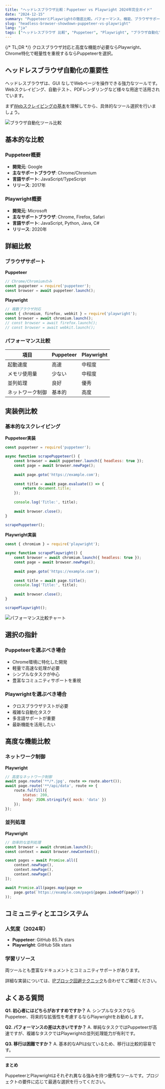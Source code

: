 ```yaml
---
title: "ヘッドレスブラウザ比較：Puppeteer vs Playwright 2024年完全ガイド"
date: "2024-12-15"
summary: "PuppeteerとPlaywrightの徹底比較。パフォーマンス、機能、ブラウザサポート、実装例まで詳しく解説し、最適な選択をサポートします。"
slug: "headless-browser-showdown-puppeteer-vs-playwright"
lang: "ja"
tags: ["ヘッドレスブラウザ 比較", "Puppeteer", "Playwright", "ブラウザ自動化"]
---
```


{/* TL;DR */}
クロスブラウザ対応と高度な機能が必要ならPlaywright、Chrome特化で軽量性を重視するならPuppeteerを選択。

## ヘッドレスブラウザ自動化の重要性

ヘッドレスブラウザは、GUI なしでWebページを操作できる強力なツールです。Webスクレイピング、自動テスト、PDFレンダリングなど様々な用途で活用されています。

まず[Webスクレイピングの基本](/python--selenium-web-scraping-tutorial)を理解してから、具体的なツール選択を行いましょう。

![ブラウザ自動化ツール比較](https://images.unsplash.com/photo-1558494949-ef010cbdcc31?ixlib=rb-4.0.3&ixid=M3wxMjA3fDB8MHxwaG90by1wYWdlfHx8fGVufDB8fHx8fA%3D%3D&auto=format&fit=crop&w=1200&q=80)

## 基本的な比較

### Puppeteer概要
- **開発元**: Google
- **主なサポートブラウザ**: Chrome/Chromium
- **言語サポート**: JavaScript/TypeScript
- **リリース**: 2017年

### Playwright概要
- **開発元**: Microsoft
- **主なサポートブラウザ**: Chrome, Firefox, Safari
- **言語サポート**: JavaScript, Python, Java, C#
- **リリース**: 2020年

## 詳細比較

### ブラウザサポート

**Puppeteer**
```javascript
// Chrome/Chromiumのみ
const puppeteer = require('puppeteer');
const browser = await puppeteer.launch();
```

**Playwright**
```javascript
// 複数ブラウザ対応
const { chromium, firefox, webkit } = require('playwright');
const browser = await chromium.launch();
// const browser = await firefox.launch();
// const browser = await webkit.launch();
```

### パフォーマンス比較

| 項目 | Puppeteer | Playwright |
|------|-----------|------------|
| 起動速度 | 高速 | 中程度 |
| メモリ使用量 | 少ない | 中程度 |
| 並列処理 | 良好 | 優秀 |
| ネットワーク制御 | 基本的 | 高度 |

## 実装例比較

### 基本的なスクレイピング

**Puppeteer実装**
```javascript
const puppeteer = require('puppeteer');

async function scrapePuppeteer() {
    const browser = await puppeteer.launch({ headless: true });
    const page = await browser.newPage();
    
    await page.goto('https://example.com');
    
    const title = await page.evaluate(() => {
        return document.title;
    });
    
    console.log('Title:', title);
    
    await browser.close();
}

scrapePuppeteer();
```

**Playwright実装**
```javascript
const { chromium } = require('playwright');

async function scrapePlaywright() {
    const browser = await chromium.launch({ headless: true });
    const page = await browser.newPage();
    
    await page.goto('https://example.com');
    
    const title = await page.title();
    console.log('Title:', title);
    
    await browser.close();
}

scrapePlaywright();
```

![パフォーマンス比較チャート](https://images.unsplash.com/photo-1551288049-bebda4e38f71?ixlib=rb-4.0.3&ixid=M3wxMjA3fDB8MHxwaG90by1wYWdlfHx8fGVufDB8fHx8fA%3D%3D&auto=format&fit=crop&w=1200&q=80)

## 選択の指針

### Puppeteerを選ぶべき場合
- Chrome環境に特化した開発
- 軽量で高速な処理が必要
- シンプルなタスクが中心
- 豊富なコミュニティサポートを重視

### Playwrightを選ぶべき場合
- クロスブラウザテストが必要
- 複雑な自動化タスク
- 多言語サポートが重要
- 最新機能を活用したい

## 高度な機能比較

### ネットワーク制御

**Playwright**
```javascript
// 高度なネットワーク制御
await page.route('**/*.jpg', route => route.abort());
await page.route('**/api/data', route => {
    route.fulfill({
        status: 200,
        body: JSON.stringify({ mock: 'data' })
    });
});
```

### 並列処理

**Playwright**
```javascript
// 効率的な並列処理
const browser = await chromium.launch();
const context = await browser.newContext();

const pages = await Promise.all([
    context.newPage(),
    context.newPage(),
    context.newPage()
]);

await Promise.all(pages.map(page => 
    page.goto(`https://example.com/page${pages.indexOf(page)}`)
));
```

## コミュニティとエコシステム

### 人気度（2024年）
- **Puppeteer**: GitHub 85.7k stars
- **Playwright**: GitHub 58k stars

### 学習リソース
両ツールとも豊富なドキュメントとコミュニティサポートがあります。

詳細な実装については、[IPブロック回避テクニック](/techniques-to-avoid-ip-bans-when-scraping)も合わせてご確認ください。

## よくある質問

**Q1. 初心者にはどちらがおすすめですか？**
A. シンプルなタスクならPuppeteer、将来的な拡張性を考慮するならPlaywrightをお勧めします。

**Q2. パフォーマンスの差は大きいですか？**
A. 単純なタスクではPuppeteerが高速ですが、複雑なタスクではPlaywrightの並列処理能力が有利です。

**Q3. 移行は困難ですか？**
A. 基本的なAPIは似ているため、移行は比較的容易です。

---

**まとめ**

PuppeteerとPlaywrightはそれぞれ異なる強みを持つ優秀なツールです。プロジェクトの要件に応じて最適な選択を行ってください。